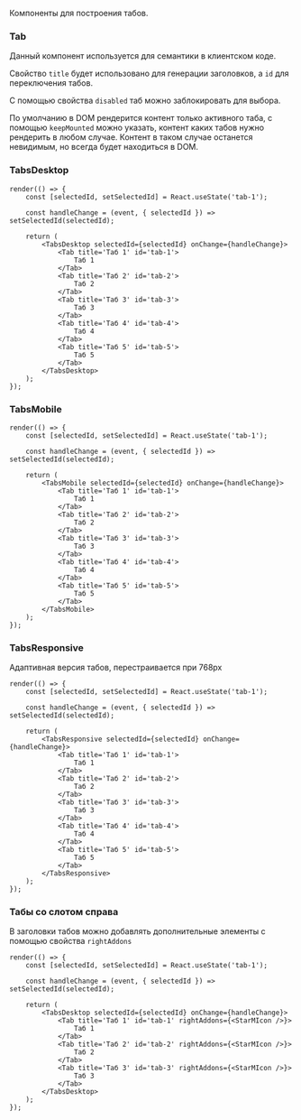 Компоненты для построения табов.

### Tab

Данный компонент используется для семантики в клиентском коде.

Свойство `title` будет использовано для генерации заголовков, а `id` для переключения табов.

С помощью свойства `disabled` таб можно заблокировать для выбора.

По умолчанию в DOM рендерится контент только активного таба, с помощью `keepMounted` можно указать, контент каких табов нужно рендерить в любом случае.
Контент в таком случае останется невидимым, но всегда будет находиться в DOM.

### TabsDesktop

```tsx live
render(() => {
    const [selectedId, setSelectedId] = React.useState('tab-1');

    const handleChange = (event, { selectedId }) => setSelectedId(selectedId);

    return (
        <TabsDesktop selectedId={selectedId} onChange={handleChange}>
            <Tab title='Таб 1' id='tab-1'>
                Таб 1
            </Tab>
            <Tab title='Таб 2' id='tab-2'>
                Таб 2
            </Tab>
            <Tab title='Таб 3' id='tab-3'>
                Таб 3
            </Tab>
            <Tab title='Таб 4' id='tab-4'>
                Таб 4
            </Tab>
            <Tab title='Таб 5' id='tab-5'>
                Таб 5
            </Tab>
        </TabsDesktop>
    );
});
```

### TabsMobile

```tsx live
render(() => {
    const [selectedId, setSelectedId] = React.useState('tab-1');

    const handleChange = (event, { selectedId }) => setSelectedId(selectedId);

    return (
        <TabsMobile selectedId={selectedId} onChange={handleChange}>
            <Tab title='Таб 1' id='tab-1'>
                Таб 1
            </Tab>
            <Tab title='Таб 2' id='tab-2'>
                Таб 2
            </Tab>
            <Tab title='Таб 3' id='tab-3'>
                Таб 3
            </Tab>
            <Tab title='Таб 4' id='tab-4'>
                Таб 4
            </Tab>
            <Tab title='Таб 5' id='tab-5'>
                Таб 5
            </Tab>
        </TabsMobile>
    );
});
```

### TabsResponsive

Адаптивная версия табов, перестраивается при 768px

```tsx live
render(() => {
    const [selectedId, setSelectedId] = React.useState('tab-1');

    const handleChange = (event, { selectedId }) => setSelectedId(selectedId);

    return (
        <TabsResponsive selectedId={selectedId} onChange={handleChange}>
            <Tab title='Таб 1' id='tab-1'>
                Таб 1
            </Tab>
            <Tab title='Таб 2' id='tab-2'>
                Таб 2
            </Tab>
            <Tab title='Таб 3' id='tab-3'>
                Таб 3
            </Tab>
            <Tab title='Таб 4' id='tab-4'>
                Таб 4
            </Tab>
            <Tab title='Таб 5' id='tab-5'>
                Таб 5
            </Tab>
        </TabsResponsive>
    );
});
```

### Табы со слотом справа

В заголовки табов можно добавлять дополнительные элементы с помощью свойства `rightAddons`

```tsx live
render(() => {
    const [selectedId, setSelectedId] = React.useState('tab-1');

    const handleChange = (event, { selectedId }) => setSelectedId(selectedId);

    return (
        <TabsDesktop selectedId={selectedId} onChange={handleChange}>
            <Tab title='Таб 1' id='tab-1' rightAddons={<StarMIcon />}>
                Таб 1
            </Tab>
            <Tab title='Таб 2' id='tab-2' rightAddons={<StarMIcon />}>
                Таб 2
            </Tab>
            <Tab title='Таб 3' id='tab-3' rightAddons={<StarMIcon />}>
                Таб 3
            </Tab>
        </TabsDesktop>
    );
});
```
